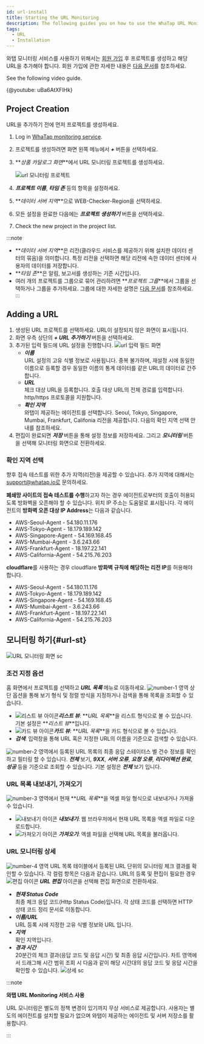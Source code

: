```yaml
---
id: url-install
title: Starting the URL Monitoring
description: The following guides you on how to use the WhaTap URL Monitoring service.
tags:
  - URL
  - Installation
---
```



와탭 모니터링 서비스를 사용하기 위해서는 [회원 가입](https://www.whatap.io/ko/signup/) 후 프로젝트를 생성하고 해당 URL을 추가해야 합니다. 회원 가입에 관한 자세한 내용은 [다음 문서](../../account/account-manage)를 참조하세요.

See the following video guide.

{@youtube: uBa6AtXFlHk}

## Project Creation

URL을 추가하기 전에 먼저 프로젝트를 생성하세요.

1.  Log in [WhaTap monitoring service](https://service.whatap.io).

2.  프로젝트를 생성하려면 화면 왼쪽 메뉴에서 **_+ <TR sid='project_add_btn'/>_** 버튼을 선택하세요.

3.  **_상품 카달로그 화면_**에서 URL 모니터링 프로젝트를 생성하세요.

    ![url 모니터링 프로젝트](/img/url-project.png)  

4.  **_프로젝트 이름_**, **_타임 존_** 등의 항목을 설정하세요.

5.  **_데이터 서버 지역_**으로 WEB-Checker-Region을 선택하세요.

6.  모든 설정을 완료한 다음에는 **_프로젝트 생성하기_** 버튼을 선택하세요.

7.  Check the new project in the project list.

:::note

-   **_데이터 서버 지역_**은 리전(클라우드 서비스를 제공하기 위해 설치한 데이터 센터의 묶음)을 의미합니다. 특정 리전을 선택하면 해당 리전에 속한 데이터 센터에 사용자의 데이터를 저장합니다.
-   **_타임 존_**은 알림, 보고서를 생성하는 기준 시간입니다.
-   여러 개의 프로젝트를 그룹으로 묶어 관리하려면 **_프로젝트 그룹_**에서 그룹을 선택하거나 그룹을 추가하세요. 그룹에 대한 자세한 설명은 [다음 문서](../../project/group)를 참조하세요.
    :::

<!-- 

확인 지역 선택

접속 테스트 수행을 위한 에이전트의 위치는 Seoul과 Tokyo, Singapore, Mumbai, Frankfurt, California 총 6개를 제공합니다. 향후 접속 테스트를 위한 추가 리전을 제공할 수 있습니다. 추가 리전에 대해서는 support@whatap.io로 문의하세요.

**폐쇄망 사이트의 접속 테스트를 수행**하고자 하는 경우 에이전트로부터의 호출이 허용되도록 방화벽을 오픈해야 할 수 있습니다. 각 에이전트의 **방화벽 오픈 대상 IP Address**는 다음과 같습니다.

* AWS-Seoul-Agent - 54.180.11.176
* AWS-Tokyo-Agent - 18.179.189.142
* AWS-Singapore-Agent - 54.169.168.45
* AWS-Mumbai-Agent - 3.6.243.66
* AWS-Frankfurt-Agent - 18.197.22.141
* AWS-California-Agent - 54.215.76.203

**cloudflare**를 사용하는 경우 cloudflare **방화벽 규칙에 해당하는 리전 IP**를 허용해야 합니다.
* AWS-Seoul-Agent - 54.180.11.176
* AWS-Tokyo-Agent - 18.179.189.142
* AWS-Singapore-Agent - 54.169.168.45
* AWS-Mumbai-Agent - 3.6.243.66
* AWS-Frankfurt-Agent - 18.197.22.141
* AWS-California-Agent - 54.215.76.203 

-->

## Adding a URL

1.  생성된 URL 프로젝트를 선택하세요. URL이 설정되지 않은 화면이 표시됩니다.
2.  화면 우측 상단의 **_+ URL 추가하기_** 버튼을 선택하세요. 
3.  추가된 입력 필드에 URL 설정을 진행합니다.
    ![url 입력 필드 화면](https://img.whatap.io/media/images/Screenshot_2021-01-15_ddd_15299_-_URL_Monitoring.png)
    -   **_이름_**\
          URL 설정의 고유 식별 정보로 사용됩니다. 중복 불가하며, 재설정 시에 동일한 이름으로 등록할 경우 동일한 이름의 통계 데이터를 같은 URL의 데이터로 간주합니다.
    -   **_URL_**\
          체크 대상 URL을 등록합니다. 호출 대상 URL의 전체 경로를 입력합니다. http/https 프로토콜을 지원합니다.
    -   **_확인 지역_**\
          와탭이 제공하는 에이전트를 선택합니다. Seoul, Tokyo, Singapore, Mumbai, Frankfurt, Califonia 리전을 제공합니다. 다음의 확인 지역 선택 안내를 참조하세요.
4.  편집이 완료되면 **_저장_** 버튼을 통해 설정 정보를 저장하세요. 그리고 **_모니터링_** 버튼을 선택해 모니터링 화면으로 전환하세요.

### 확인 지역 선택

향후 접속 테스트를 위한 추가 지역(리전)을 제공할 수 있습니다. 추가 지역에 대해서는 support@whatap.io로 문의하세요.

**폐쇄망 사이트의 접속 테스트를 수행**하고자 하는 경우 에이전트로부터의 호출이 허용되도록 방화벽을 오픈해야 할 수 있습니다. 위치 IP 주소는 도움말로 표시됩니다. 각 에이전트의 **방화벽 오픈 대상 IP Address**는 다음과 같습니다.

-   AWS-Seoul-Agent - 54.180.11.176
-   AWS-Tokyo-Agent - 18.179.189.142
-   AWS-Singapore-Agent - 54.169.168.45
-   AWS-Mumbai-Agent - 3.6.243.66
-   AWS-Frankfurt-Agent - 18.197.22.141
-   AWS-California-Agent - 54.215.76.203

**cloudflare**를 사용하는 경우 cloudflare **방화벽 규칙에 해당하는 리전 IP**를 허용해야 합니다.

-   AWS-Seoul-Agent - 54.180.11.176
-   AWS-Tokyo-Agent - 18.179.189.142
-   AWS-Singapore-Agent - 54.169.168.45
-   AWS-Mumbai-Agent - 3.6.243.66
-   AWS-Frankfurt-Agent - 18.197.22.141
-   AWS-California-Agent - 54.215.76.203 

<!-- 

위치 IP 주소가 도움말로 표시됩니다. 폐쇄망에서 서비스 중인 URL을 등록하여 모니터링하고자 하는 경우 해당 IP에 대한 방화벽 설정이 열려있어야 합니다.

 ![url 프로젝트 확인](https://img.whatap.io/media/user_guide_url/2_CreatedProject.png)

URL 목록 내보내기, 가져오기

현재 URL 목록을 엑셀 파일 형식으로 내보내거나 가져올 수 있습니다. 

1. 생성된 프로젝트를 선택해 ***URL 목록*** 메뉴로 이동하세요.
1. 화면 우측 상단의 ![내보내기 아이콘](/img/ico-export.svg) ***내보내기*** 버튼을 선택하세요.
1. 웹 브라우저에서 현재 URL 목록을 엑셀 파일로 다운로드합니다.
1. 화면 우측 상단의 ![가져오기 아이콘](/img/ico-import.svg) ***가져오기*** 버튼을 선택하세요.
1. 엑셀 파일을 선택하세요.

-->

<!-- 
* 화면 우측 상단의 ![내보내기 아이콘](/img/ico-export.svg) ***내보내기*** 버튼을 선택하면 현재 URL 목록을 엑셀 파일 형식으로 내보낼 수 있습니다.
* 화면 우측 상단의 ![가져오기 아이콘](/img/ico-import.svg) ***가져오기*** 버튼을 선택하면 엑셀 파일 형식의 URL 목록을 가져올 수 있습니다.
1. 지원 리전 외의 환경에서 URL 체크를 수행하고자 하는 경우 support@whatap.io로 문의하세요. 
California 총 6개의 리전 위치를 제공합니다.
-->

## 모니터링 하기{#url-st}

<!-- 모니터링 화면으로 전환 후 모니터링을 수행합니다. -->

![URL 모니터링 화면 sc](/img/url-monitoring.png)

### 조건 지정 옵션

홈 화면에서 프로젝트를 선택하고 **_URL 목록_** 메뉴로 이동하세요. ![number-1](/img/number-01.png) 영역 상단 옵션을 통해 보기 형식 및 정렬 방식을 지정하거나 검색을 통해 목록을 조회할 수 있습니다.

-   ![리스트 뷰 아이콘](/img/ic-list.svg)**_리스트 뷰_**: **_URL 목록_**을 리스트 형식으로 볼 수 있습니다. 기본 설정은 **_리스트 뷰_**입니다. 
-   ![카드 뷰 아이콘](/img/ic-project.svg)**_카드 뷰_**: **_URL 목록_**을 카드 형식으로 볼 수 있습니다.
-   **_검색_**: 입력창을 통해 URL 혹은 지정한 URL의 이름을 기준으로 검색할 수 있습니다.

![number-2](/img/number-02.png) 영역에서 등록된 URL 목록의 최종 응답 스테이터스 별 건수 정보를 확인하고 필터링 할 수 있습니다. **_전체_** 보기, **_9XX_**, **_서버 오류_**, **_요청 오류_**, **_리다이렉션 완료_**, **_성공_** 등을 기준으로 조회할 수 있습니다. 기본 설정은 **_전체_** 보기 입니다. 

### URL 목록 내보내기, 가져오기

![number-3](/img/number-03.png) 영역에서 현재 **_URL 목록_**을 엑셀 파일 형식으로 내보내거나 가져올 수 있습니다. 

-   ![내보내기 아이콘](/img/ico-export.svg) **_내보내기_**: 웹 브라우저에서 현재 URL 목록을 엑셀 파일로 다운로드합니다.
-   ![가져오기 아이콘](/img/ico-import.svg) **_가져오기_**: 엑셀 파일을 선택해 URL 목록을 불러옵니다. 

<!-- ![URL 모니터링 화면](/img/url-added-feature.png) -->

### URL 모니터링 상세

![number-4](/img/number-04.png) 영역 URL 목록 테이블에서 등록된 URL 단위의 모니터링 체크 결과를 확인할 수 있습니다. 각 컬럼 항목은 다음과 같습니다. URL의 등록 및 편집이 필요한 경우 ![편집 아이콘](/img/ic-edit.svg) **_URL 편집_** 아이콘을 선택해 편집 화면으로 전환하세요.

-   **_현재 Status Code_**\
      최종 체크 응답 코드(Http Status Code)입니다. 각 상태 코드를 선택하면 HTTP 상태 코드 정리 문서로 이동합니다.
-   **_이름/URL_**\
      URL 등록 시에 지정한 고유 식별 정보와 URL 입니다.
-   **_지역_**\
      확인 지역입니다.
-   **_경과 시간_**\
      20분간의 체크 결과(응답 코드 및 응답 시간) 및 최종 응답 시간입니다. 차트 영역에서 드래그해 시간 범위 조회 시 다음과 같이 해당 시간대의 응답 코드 및 응답 시간을 확인할 수 있습니다.
      ![상세 sc](/img/url-monitoring-dt.png)

:::note 

**와탭 URL Monitoring 서비스 사용**

URL 모니터링은 별도의 정책 변경이 있기까지 무상 서비스로 제공합니다. 사용자는 별도의 에이전트를 설치할 필요가 없으며 와탭이 제공하는 에이전트 및 서버 저장소를 활용합니다.

:::

<!-- 

![](https://img.whatap.io/media/images/Screenshot_2021-01-15_URL_Testing_34_-_URL_Monitoring.png)

* ***가용성 %***  
    조회된 구간의 정보를 기준으로 전체 체크 결과 건수 대비 정상 응답(응답 코드 200~399) 건수의 비중을 %로 표시합니다.

![가져오기 아이콘](/img/ico-import.svg) ***가져오기***
![내보내기 아이콘](/img/ico-export.svg)

-->
